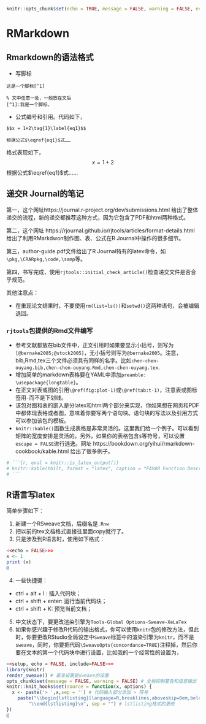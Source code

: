 ```r
knitr::opts_chunk$set(echo = TRUE, message = FALSE, warning = FALSE, eval = FALSE)
```
# RMarkdown

## Rmarkdown的语法格式

- 写脚标
```
这是一个脚标[^1]

% 文中任意一处，一般放在文后
[^1]:我是一个脚标。
```
- 公式编号和引用。代码如下，
```
$$x = 1+2\tag{1}\label{eq1}$$

根据公式$\eqref{eq1}$式……
```
格式表现如下，
$$
x=1+2\tag{1}\label{eq1}
$$
根据公式$\eqref{eq1}$式……


## 递交R Journal的笔记


第一，这个网址https://journal.r-project.org/dev/submissions.html 给出了整体递交的流程，新的递交都推荐这种方式，因为它包含了PDF和html两种格式。

第二，这个网址 https://rjournal.github.io/rjtools/articles/format-details.html 给出了利用RMarkdwon制作图、表、公式在R Journal中操作的很多细节。

第三，author-guide.pdf文件给出了R Journal特有的latex命令，如`\pkg,\CRARpkg,\code,\samp`等。

第四，书写完成，使用`rjtools::initial_check_article()`检查递交文件是否合乎规范。

其他注意点：

- 在重现论文结果时，不要使用`rm(list=ls())`和`setwd()`这两种语句，会被编辑退回。


### `rjtools`包提供的Rmd文件编写

- 参考文献都放在bib文件中，正文引用时如果要显示小括号，则写为`[@bernake2005;@stock2005]`，无小括号则写为`@bernake2005`。注意，bib,Rmd,tex三个文件必须具有同样的名字。比如`chen-chen-ouyang.bib,chen-chen-ouyang.Rmd,chen-chen-ouyang.tex`.
- 增加简单的markdown表格要在YAML中添加`preamble: \usepackage{longtable}`。
- 在正文对表或图的引用`\@ref(fig:plot-1)`或`\@ref(tab:t-1)`，注意表或图标签用`-`而不是下划线。
- 该包对图和表的嵌入是分latex和html两个部分来实现，你如果想在网页和PDF中都体现表格或者图，意味着你要写两个语句块。语句块的写法以及引用方式可以参加该包的模板。
- `knitr::kable()`函数生成表格是非常灵活的。这里我们给一个例子。可以看到矩阵的宽度安排是灵活的。另外，如果你的表格包含`$`等符号，可以设置`escape = FALSE`进行逃逸。网址  https://bookdown.org/yihui/rmarkdown-cookbook/kable.html 给出了很多例子。
```r
# ```{r, eval = knitr::is_latex_output()}
# knitr::kable(tb1lt, format = "latex", caption = "FAVAR Function Description", align = c('l','p{34em}'), escape = FALSE)
# ```
```


## R语言写latex

简单步骤如下：

1. 新建一个RSweave文档，后缀名是`.Rnw`
2. 把以前的tex文档格式直接往里面copy就行了。
3. 只是涉及到R语言时，使用如下格式：
```r
<<echo = FALSE>>=
x <- 1
print (x)
@
```
4. 一些快捷键：
- ctrl  + alt + I : 插入代码块；
- ctrl + shift + enter: 运行当前代码块；
- ctrl + shift + K: 预览当前文档；
5. 中文状态下，要更改渲染引擎为`Tools-Global Options-Sweave-XeLaTex`
6. 如果你感兴趣于修改R代码的输出格式，你可以使用`knitr`包的修改方法，但此时，你要更改RStudio全局设定中`Sweave`标签中的渲染引擎为`knitr`，而不是`sweave`，同时，你要把代码` \SweaveOpts{concordance=TRUE}`注释掉，然后你要在文本的第一个代码块中进行设置，比如我的一个经常性的设置为，
```r
<<setup, echo = FALSE, include=FALSE>>=
library(knitr)
render_sweave() # 基准设置是sweave的设置
opts_chunk$set(message = FALSE, warning = FALSE) # 全局抑制警告和信息输出
knitr::knit_hooks$set(source = function(x, options) {
  x <- paste('> ',x,sep = '') # 代码输入部分添加 > 符号
    paste("\\begin{lstlisting}[language=R,breaklines,aboveskip=0em,belowskip =0em,commentstyle=\\color{gray},basicstyle = {\\ttfamily\\color{RoyalBlue}},keywordstyle = \\color{RoyalBlue},stepnumber=2]\n", x,
        "\\end{lstlisting}\n", sep = "") # lstlisting格式的更改
})
@
```
